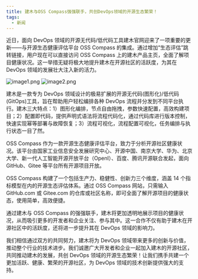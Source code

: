 ```yaml
---
title: 建木与OSS Compass强强联手，共创DevOps领域的开源生态繁荣！
tags:
  - 新闻
---
```


近日，面向 DevOps 领域的开源无代码/低代码工具建木官网迎来了一项重要的更新——与开源生态健康评估平台 OSS Compass 的集成。通过增加“生态评估”跳转链接，用户现在可以直接访问 OSS Compass 上的建木产品主页，全面了解项目健康状况。这一举措无疑将极大地提升建木在开源社区的活跃度，为其在 DevOps 领域的发展壮大注入新的活力。

<!--truncate-->

![image1.png](media/jianmu.png)
![image2.png](media/compass-chart.png)

建木是一款专为 DevOps 领域设计的极易扩展的开源无代码(图形化)/低代码(GitOps)工具，旨在帮助用户轻松编排各种 DevOps 流程并分发到不同平台执行。建木三大特点：1）图形化编排，节点自由拖拽，参数快速配置，高效构建项目；2）配置即代码，提供声明式语法将流程代码化，通过代码库进行版本控制，快速实现幂等部署与故障恢复；3）流程可视化，流程配置可视化，任务编排与执行状态一目了然。

OSS Compass 作为一款开源生态健康评估平台，致力于分析开源社区健康状况。该平台由国家工业信息安全发展研究中心、开源中国、南京大学、华为、北京大学、新一代人工智能开源开放平台（OpenI）、百度、腾讯开源联合发起，面向 GitHub、Gitee 等平台所有开源项目开放。

OSS Compass 构建了一个包括生产力、稳健性、创新力三个维度，涵盖 14 个指标模型在内的开源生态评估体系。通过 OSS Compass 网站，只需输入 GitHub.com 或 Gitee.com 的仓库或社区名称，即可全面了解开源项目的健康状态，使用简单，高效便捷。

通过建木与 OSS Compass 的强强联手，建木将更加透明地展示项目的健康状况，从而吸引更多的开发者和企业关注、参与其中。这一合作不仅有助于建木在开源社区中的活跃度，还将进一步提升其在 DevOps 领域的影响力。

我们相信通过双方的共同努力，建木将为 DevOps 领域带来更多的创新与价值，推动整个行业的技术进步。我们诚邀广大开发者和企业一起加入建木的开源社区，共同推动建木的发展，共创 DevOps 领域的开源生态繁荣！让我们携手共建一个更加活跃、健康、繁荣的开源社区，为 DevOps 领域的技术创新提供强大的支持。
